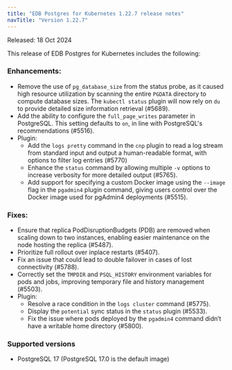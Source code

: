 ```yaml
---
title: "EDB Postgres for Kubernetes 1.22.7 release notes"
navTitle: "Version 1.22.7"
---
```


Released: 18 Oct 2024

This release of EDB Postgres for Kubernetes includes the following:

### Enhancements:

  - Remove the use of `pg_database_size` from the status probe, as it caused high resource utilization by scanning the entire `PGDATA` directory to compute database sizes. The `kubectl status` plugin will now rely on `du` to provide detailed size information retrieval (\#5689).
  - Add the ability to configure the `full_page_writes` parameter in PostgreSQL. This setting defaults to `on`, in line with PostgreSQL's recommendations (\#5516).
  - Plugin:
      - Add the `logs pretty` command in the `cnp` plugin to read a log stream from standard input and output a human-readable format, with options to filter log entries (\#5770)
      - Enhance the `status` command by allowing multiple `-v` options to increase verbosity for more detailed output (\#5765).
      - Add support for specifying a custom Docker image using the `--image` flag in the `pgadmin4` plugin command, giving users control over the Docker image used for pgAdmin4 deployments (\#5515).

### Fixes:

  - Ensure that replica PodDisruptionBudgets (PDB) are removed when scaling down to two instances, enabling easier maintenance on the node hosting the replica (\#5487).
  - Prioritize full rollout over inplace restarts (\#5407).
  - Fix an issue that could lead to double failover in cases of lost connectivity (\#5788).
  - Correctly set the `TMPDIR` and `PSQL_HISTORY` environment variables for pods and jobs, improving temporary file and history management (\#5503).
  - Plugin:
      - Resolve a race condition in the `logs cluster` command (\#5775).
      - Display the `potential` sync status in the `status` plugin (\#5533).
      - Fix the issue where pods deployed by the `pgadmin4` command didn’t have a writable home directory (\#5800).

### Supported versions

  - PostgreSQL 17 (PostgreSQL 17.0 is the default image)